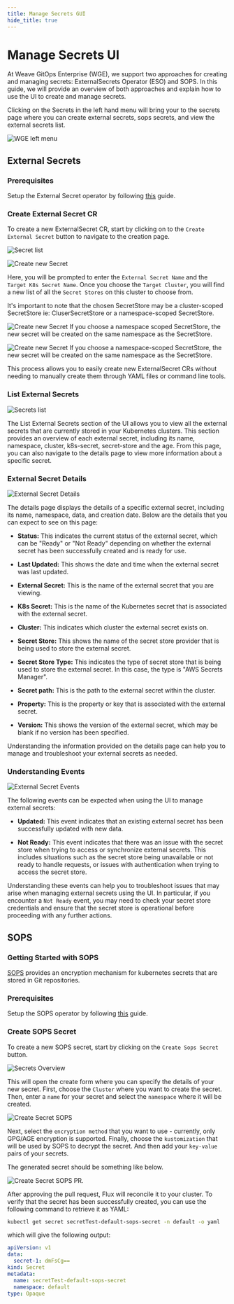 ```yaml
---
title: Manage Secrets GUI
hide_title: true
---
```



# Manage Secrets UI

At Weave GitOps Enterprise (WGE), we support two approaches for creating and managing secrets: ExternalSecrets Operator (ESO) and SOPS. In this guide, we will provide an overview of both approaches and explain how to use the UI to create and manage secrets.

Clicking on the Secrets in the left hand menu will bring your to the secrets page where you can create external secrets, sops secrets, and view the external secrets list.

![WGE left menu](./imgs/WGE-left-menu.png)


## External Secrets

### Prerequisites

Setup the External Secret operator by following [this](https://external-secrets.io/v0.8.1/introduction/getting-started/) guide.

### Create External Secret CR

To create a new ExternalSecret CR, start by clicking on to the `Create External Secret` button to navigate to the creation page.

![Secret list](./imgs/secretes-overview-1.png)

![Create new Secret](./imgs/create-secret-1.png)

Here, you will be prompted to enter the `External Secret Name` and the `Target K8s Secret Name`. Once you choose the `Target Cluster`, you will find a new list of all the `Secret Stores` on this cluster to choose from.

It's important to note that the chosen SecretStore may be a cluster-scoped SecretStore ie: CluserSecretStore or a namespace-scoped SecretStore. 

![Create new Secret](./imgs/create-secret-2.png)
If you choose a namespace scoped SecretStore, the new secret will be created on the same namespace as the SecretStore.

![Create new Secret](./imgs/create-secret-3.png)
If you choose a namespace-scoped SecretStore, the new secret will be created on the same namespace as the SecretStore.


This process allows you to easily create new ExternalSecret CRs without needing to manually create them through YAML files or command line tools.

### List External Secrets

![Secrets list](./imgs/secrets-overview-2.png)

The List External Secrets section of the UI allows you to view all the external secrets that are currently stored in your Kubernetes clusters. This section provides an overview of each external secret, including its name, namespace, cluster, k8s-secret, secret-store and the age. From this page, you can also navigate to the details page to view more information about a specific secret.


### External Secret Details

![External Secret Details](./imgs/eso-details-1.png)

The details page displays the details of a specific external secret, including its name, namespace, data, and creation date. Below are the details that you can expect to see on this page:

- **Status:** This indicates the current status of the external secret, which can be "Ready" or "Not Ready" depending on whether the external secret has been successfully created and is ready for use.

- **Last Updated:** This shows the date and time when the external secret was last updated.

- **External Secret:** This is the name of the external secret that you are viewing.

- **K8s Secret:** This is the name of the Kubernetes secret that is associated with the external secret.

- **Cluster:** This indicates which cluster the external secret exists on.

- **Secret Store:** This shows the name of the secret store provider that is being used to store the external secret.

- **Secret Store Type:** This indicates the type of secret store that is being used to store the external secret. In this case, the type is "AWS Secrets Manager".

- **Secret path:** This is the path to the external secret within the cluster.

- **Property:** This is the property or key that is associated with the external secret.

- **Version:** This shows the version of the external secret, which may be blank if no version has been specified.

Understanding the information provided on the details page can help you to manage and troubleshoot your external secrets as needed.


### Understanding Events

![External Secret Events](./imgs/external-secret-events-1.png)

The following events can be expected when using the UI to manage external secrets:

- **Updated:** This event indicates that an existing external secret has been successfully updated with new data.

- **Not Ready:** This event indicates that there was an issue with the secret store when trying to access or synchronize external secrets. This includes situations such as the secret store being unavailable or not ready to handle requests, or issues with authentication when trying to access the secret store.

Understanding these events can help you to troubleshoot issues that may arise when managing external secrets using the UI. In particular, if you encounter a `Not Ready` event, you may need to check your secret store credentials and ensure that the secret store is operational before proceeding with any further actions.


## SOPS

### Getting Started with SOPS

[SOPS](https://github.com/mozilla/sops#usage) provides an encryption mechanism for kubernetes secrets that are stored in Git repositories.

### Prerequisites

Setup the SOPS operator by following [this](//setup-sops-page-url) guide.

### Create SOPS Secret

To create a new SOPS secret, start by clicking on the `Create Sops Secret` button.

![Secrets Overview](./imgs/secretes-overview-1.png)

This will open the create form where you can specify the details of your new secret. First, choose the `Cluster` where you want to create the secret. Then, enter a `name` for your secret and select the `namespace` where it will be created. 

![Create Secret SOPS](./imgs/create-secret-sops.png)

 Next, select the `encryption method` that you want to use - currently, only GPG/AGE encryption is supported. Finally, choose the `kustomization` that will be used by SOPS to decrypt the secret. And then add your `key-value` pairs of your secrets.

 The generated secret should be something like below.

 ![Create Secret SOPS PR](./imgs/sops-secret-pr.png).

After approving the pull request, Flux will reconcile it to your cluster. To verify that the secret has been successfully created, you can use the following command to retrieve it as YAML:

```bash
kubectl get secret secretTest-default-sops-secret -n default -o yaml
```
which will give the following output:
```yaml
apiVersion: v1
data:
  secret-1: dmFsCg==
kind: Secret
metadata:
  name: secretTest-default-sops-secret
  namespace: default
type: Opaque
```